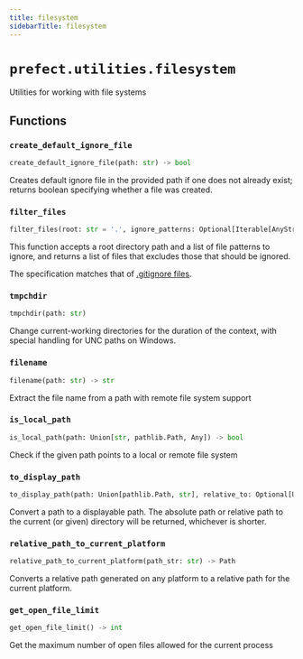 ```yaml
---
title: filesystem
sidebarTitle: filesystem
---
```


# `prefect.utilities.filesystem`



Utilities for working with file systems


## Functions

### `create_default_ignore_file` <sup><a href="https://github.com/prefecthq/prefect/blob/main/src/prefect/utilities/filesystem.py#L22"><Icon icon="github" size="14" /></a></sup>

```python
create_default_ignore_file(path: str) -> bool
```


Creates default ignore file in the provided path if one does not already exist; returns boolean specifying
whether a file was created.


### `filter_files` <sup><a href="https://github.com/prefecthq/prefect/blob/main/src/prefect/utilities/filesystem.py#L37"><Icon icon="github" size="14" /></a></sup>

```python
filter_files(root: str = '.', ignore_patterns: Optional[Iterable[AnyStr]] = None, include_dirs: bool = True) -> set[str]
```


This function accepts a root directory path and a list of file patterns to ignore, and returns
a list of files that excludes those that should be ignored.

The specification matches that of [.gitignore files](https://git-scm.com/docs/gitignore).


### `tmpchdir` <sup><a href="https://github.com/prefecthq/prefect/blob/main/src/prefect/utilities/filesystem.py#L82"><Icon icon="github" size="14" /></a></sup>

```python
tmpchdir(path: str)
```


Change current-working directories for the duration of the context,
with special handling for UNC paths on Windows.


### `filename` <sup><a href="https://github.com/prefecthq/prefect/blob/main/src/prefect/utilities/filesystem.py#L107"><Icon icon="github" size="14" /></a></sup>

```python
filename(path: str) -> str
```


Extract the file name from a path with remote file system support


### `is_local_path` <sup><a href="https://github.com/prefecthq/prefect/blob/main/src/prefect/utilities/filesystem.py#L117"><Icon icon="github" size="14" /></a></sup>

```python
is_local_path(path: Union[str, pathlib.Path, Any]) -> bool
```


Check if the given path points to a local or remote file system


### `to_display_path` <sup><a href="https://github.com/prefecthq/prefect/blob/main/src/prefect/utilities/filesystem.py#L133"><Icon icon="github" size="14" /></a></sup>

```python
to_display_path(path: Union[pathlib.Path, str], relative_to: Optional[Union[pathlib.Path, str]] = None) -> str
```


Convert a path to a displayable path. The absolute path or relative path to the
current (or given) directory will be returned, whichever is shorter.


### `relative_path_to_current_platform` <sup><a href="https://github.com/prefecthq/prefect/blob/main/src/prefect/utilities/filesystem.py#L150"><Icon icon="github" size="14" /></a></sup>

```python
relative_path_to_current_platform(path_str: str) -> Path
```


Converts a relative path generated on any platform to a relative path for the
current platform.


### `get_open_file_limit` <sup><a href="https://github.com/prefecthq/prefect/blob/main/src/prefect/utilities/filesystem.py#L159"><Icon icon="github" size="14" /></a></sup>

```python
get_open_file_limit() -> int
```


Get the maximum number of open files allowed for the current process

